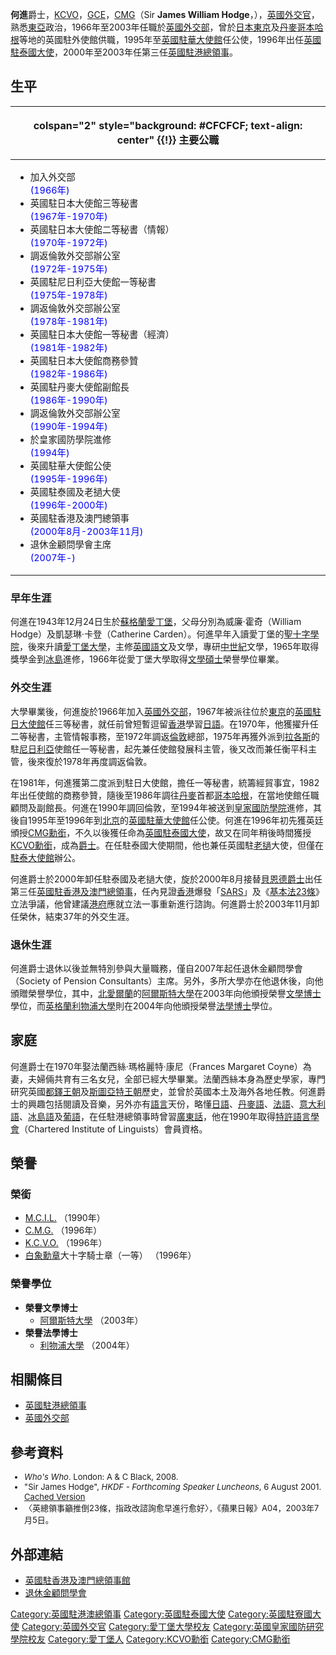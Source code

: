 {{otheruses|subject=英國外交官|other=東漢外戚|何進}}
{{Infobox_ President
|honorific-prefix = 
| name=何進爵士<br />{{lang|en|Sir James Hodge}}
|honorific-suffix = [[皇家維多利亞勳章|KCVO]] [[白象勳章|GCE]] [[聖米迦勒及聖喬治勳章|CMG]]
|image=
|imagesize =
|office         =第3任[[英國駐香港及澳門總領事|英國駐香港及澳門總領事]]
| monarch        = [[伊利沙伯二世|伊利沙伯二世]]
|term_start    =2000年8月
|term_end      =2003年11月
|predecessor   =[[貝恩德|貝恩德爵士]]
|successor     =[[柏聖文|柏聖文]]
|birth_date    =1943年12月24日
|birth_place   ={{UK}}[[蘇格蘭|蘇格蘭]][[愛丁堡|愛丁堡]]
|death_date    =
|death_place   =
|party         =
|alma_mater    =[[愛丁堡大學|愛丁堡大學]]
|educate       =愛丁堡大學英國語文及文學[[文學碩士|文學碩士]]
}}

'''何進'''爵士，[[皇家維多利亞勳章|KCVO]]，[[白象勳章|GCE]]，[[聖米迦勒及聖喬治勳章|CMG]]（Sir '''James William Hodge'''，{{bd|1943年|12月24日|catIdx=Hodge, Sir James}}），[[英國|英國]][[外交官|外交官]]，熟悉[[東亞|東亞]]政治，1966年至2003年任職於[[英國外交部|英國外交部]]，曾於[[英國駐日大使館|日本東京]]及[[丹麥|丹麥]][[哥本哈根|哥本哈根]]等地的英國駐外使館供職，1995年至[[英國駐華大使館|英國駐華大使館]]任公使，1996年出任[[英國駐泰國大使|英國駐泰國大使]]，2000年至2003年任第三任[[英國駐港總領事|英國駐港總領事]]。

==生平==
{| class="infobox bordered" style="width: 17em; font-size: 90%; text-align: left; float:right;" cellpadding="3"
|-
! colspan="2" style="background: #CFCFCF; text-align: center" {{!}} 主要公職
|- 
| colspan="2" style="font-size: 90%" |<div style="text-align: left">
* 加入外交部<br /><span style="color: blue;">(1966年)</span>
* 英國駐日本大使館三等秘書<br /><span style="color: blue;">(1967年-1970年)</span>
* 英國駐日本大使館二等秘書（情報）<br /><span style="color: blue;">(1970年-1972年)</span>
* 調返倫敦外交部辦公室<br /><span style="color: blue;">(1972年-1975年)</span>
* 英國駐尼日利亞大使館一等秘書<br /><span style="color: blue;">(1975年-1978年)</span>
* 調返倫敦外交部辦公室<br /><span style="color: blue;">(1978年-1981年)</span>
* 英國駐日本大使館一等秘書（經濟）<br /><span style="color: blue;">(1981年-1982年)</span>
* 英國駐日本大使館商務參贊<br /><span style="color: blue;">(1982年-1986年)</span>
* 英國駐丹麥大使館副館長<br /><span style="color: blue;">(1986年-1990年)</span>
* 調返倫敦外交部辦公室<br /><span style="color: blue;">(1990年-1994年)</span>
* 於皇家國防學院進修<br /><span style="color: blue;">(1994年)</span>
* 英國駐華大使館公使<br /><span style="color: blue;">(1995年-1996年)</span>
* 英國駐泰國及老撾大使<br /><span style="color: blue;">(1996年-2000年)</span>
* 英國駐香港及澳門總領事<br /><span style="color: blue;">(2000年8月-2003年11月)</span>
* 退休金顧問學會主席<br /><span style="color: blue;">(2007年-)</span>
</div>
|}

===早年生涯===
何進在1943年12月24日生於[[蘇格蘭|蘇格蘭]][[愛丁堡|愛丁堡]]，父母分別為威廉·霍奇（William Hodge）及凱瑟琳·卡登（Catherine Carden）。何進早年入讀愛丁堡的[[聖十字學院|聖十字學院]]，後來升讀[[愛丁堡大學|愛丁堡大學]]，主修[[英國語文|英國語文]]及文學，專研[[中世紀|中世紀]]文學，1965年取得獎學金到[[冰島|冰島]]進修，1966年從愛丁堡大學取得[[文學碩士|文學碩士]]榮譽學位畢業。

===外交生涯===
大學畢業後，何進旋於1966年加入[[英國外交部|英國外交部]]，1967年被派往位於[[東京|東京]]的[[英國駐日大使館|英國駐日大使館]]任三等秘書，就任前曾短暫逗留[[香港|香港]]學習[[日語|日語]]。在1970年，他獲擢升任二等秘書，主管情報事務，至1972年調返[[倫敦|倫敦]]總部，1975年再獲外派到[[拉各斯|拉各斯]]的駐[[尼日利亞|尼日利亞]]使館任一等秘書，起先兼任使館發展科主管，後又改而兼任衡平科主管，後來復於1978年再度調返倫敦。

在1981年，何進獲第二度派到駐日大使館，擔任一等秘書，統籌經貿事宜，1982年出任使館的商務參贊，隨後至1986年調往[[丹麥|丹麥]]首都[[哥本哈根|哥本哈根]]，在當地使館任職顧問及副館長。何進在1990年調回倫敦，至1994年被送到[[皇家國防學院|皇家國防學院]]進修，其後自1995年至1996年到[[北京|北京]]的[[英國駐華大使館|英國駐華大使館]]任公使。何進在1996年初先獲英廷頒授[[CMG|CMG勳銜]]，不久以後獲任命為[[英國駐泰國大使|英國駐泰國大使]]，故又在同年稍後時間獲授[[皇家維多利亞勳章|KCVO勳銜]]，成為[[爵士|爵士]]。在任駐泰國大使期間，他也兼任英國駐[[老撾人民民主共和國|老撾]]大使，但僅在[[英國駐泰國大使館|駐泰大使館]]辦公。

何進爵士於2000年卸任駐泰國及老撾大使，旋於2000年8月接替[[貝恩德|貝恩德爵士]]出任第三任[[英國駐香港及澳門總領事|英國駐香港及澳門總領事]]，任內見證[[香港|香港]]爆發「[[嚴重急性呼吸系統綜合症|SARS]]」及《[[基本法23條|基本法23條]]》立法爭議，他曾建議[[港府|港府]]應就立法一事重新進行諮詢。何進爵士於2003年11月卸任榮休，結束37年的外交生涯。

===退休生涯===
何進爵士退休以後並無特別參與大量職務，僅自2007年起任退休金顧問學會（Society of Pension Consultants）主席。另外，多所大學亦在他退休後，向他頒贈榮譽學位，其中，[[北愛爾蘭|北愛爾蘭]]的[[阿爾斯特大學|阿爾斯特大學]]在2003年向他頒授榮譽[[文學博士|文學博士]]學位，而[[英格蘭|英格蘭]][[利物浦大學|利物浦大學]]則在2004年向他頒授榮譽[[法學博士|法學博士]]學位。

==家庭==
何進爵士在1970年娶法蘭西絲·瑪格麗特·康尼（Frances Margaret Coyne）為妻，夫婦倆共育有三名女兒，全部已經大學畢業。法蘭西絲本身為歷史學家，專門研究英國[[都鐸王朝|都鐸王朝]]及[[斯圖亞特王朝|斯圖亞特王朝]]歷史，並曾於英國本土及海外各地任教。何進爵士的興趣包括閱讀及音樂，另外亦有[[語言|語言]]天份，略懂[[日語|日語]]、[[丹麥語|丹麥語]]、[[法語|法語]]、[[意大利語|意大利語]]、[[冰島語|冰島語]]及[[葡語|葡語]]，在任駐港總領事時曾習[[廣東話|廣東話]]，他在1990年取得[[特許語言學會|特許語言學會]]（Chartered Institute of Linguists）會員資格。

==榮譽==
===榮銜===
* [[特許語言學會|M.C.I.L.]] （1990年）
* [[CMG|C.M.G.]] （1996年）
* [[皇家維多利亞勳章|K.C.V.O.]] （1996年）
* [[白象勳章|白象勳章]]大十字騎士章（一等） （1996年）

===榮譽學位===
* '''榮譽文學博士'''
** [[阿爾斯特大學|阿爾斯特大學]] （2003年）
* '''榮譽法學博士'''
** [[利物浦大學|利物浦大學]] （2004年）

==相關條目==
* [[英國駐港總領事|英國駐港總領事]]
* [[英國外交部|英國外交部]]

==參考資料==
<div style="font-size:small">
* ''Who's Who''. London: A & C Black, 2008.
* "Sir James Hodge", ''HKDF - Forthcoming Speaker Luncheons'', 6 August 2001. [http://www.zoominfo.com/people/Hodge_James_146755062.aspx Cached Version]
* 〈英總領事籲推倒23條，指政改諮詢愈早進行愈好〉，《蘋果日報》A04，2003年7月5日。
</div>

==外部連結==
* [http://ukinhongkong.fco.gov.uk/zh/ 英國駐香港及澳門總領事館] {{Wayback|url=http://ukinhongkong.fco.gov.uk/zh/ |date=20130307233326 }}
* [http://www.spc.uk.com/ 退休金顧問學會] {{Wayback|url=http://www.spc.uk.com/ |date=20201019151743 }}

{{s-start}}
{{s-dip}}
{{succession box
 | before = [[克里斯蒂安·阿當斯|克里斯蒂安·阿當斯]]
 | title  = [[英國駐泰國大使|英國駐泰國大使]]
 | years  = 1992年－1995年
 | after  = [[巴尼·史密斯|巴尼·史密斯]]}}
{{succession box
 | before = [[貝恩德|貝恩德爵士]]
 | title  = 第3任[[英國駐港總領事|英國駐港總領事]]
 | years  = 2000年8月－2003年11月
 | after  = [[柏聖文|柏聖文]]}}
{{end}}

{{英國駐香港總領事}}

{{DEFAULTSORT:Hodge, Sir James}}
[[Category:英國駐港澳總領事|Category:英國駐港澳總領事]]
[[Category:英國駐泰國大使|Category:英國駐泰國大使]]
[[Category:英國駐寮國大使|Category:英國駐寮國大使]]
[[Category:英國外交官|Category:英國外交官]]
[[Category:愛丁堡大學校友|Category:愛丁堡大學校友]]
[[Category:英國皇家國防研究學院校友|Category:英國皇家國防研究學院校友]]
[[Category:愛丁堡人|Category:愛丁堡人]]
[[Category:KCVO勳銜|Category:KCVO勳銜]]
[[Category:CMG勳銜|Category:CMG勳銜]]
